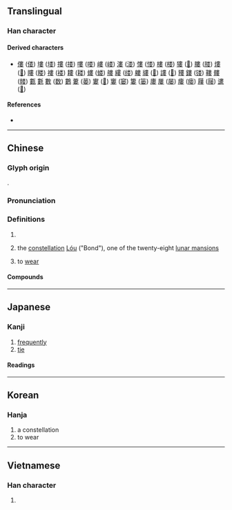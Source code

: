 {{also|娄}}
{{character info}}
==Translingual==

===Han character===
{{Han char|rn=38|rad=女|as=08|sn=11|four=50404|canj=LLV|ids=⿳毋中女}}

====Derived characters====
* [[僂]] ([[偻]]) [[塿]] ([[𪣻]]) [[摟]] ([[搂]]) [[嘍]] ([[喽]]) [[嶁]] ([[嵝]]) [[漊]] ([[溇]]) [[慺]] ([[㥪]]) [[樓]] ([[楼]]) [[㺏]] ([[𤠋]]) [[膢]] ([[𦝼]]) [[熡]] ([[𤋏]]) [[瞜]] ([[䁖]]) [[褸]] ([[褛]]) [[耬]] ([[耧]]) [[螻]] ([[蝼]]) [[艛]] [[縷]] ([[缕]]) [[軁]] [[貗]] ([[𫎌]]) [[謱]] ([[𫍴]]) [[䝏]] [[鏤]] ([[镂]]) [[鞻]] [[髏]] ([[髅]]) [[甊]] [[氀]] [[數]] ([[数]]) [[鷜]] [[蔞]] ([[蒌]]) [[寠]] ([[𪧘]]) [[窶]] ([[窭]]) [[簍]] ([[篓]]) [[廔]] [[屢]] ([[屡]]) [[瘻]] ([[瘘]]) [[屨]] ([[屦]]) [[遱]] ([[𫐷]])

====References====
* {{Han ref|kx=0263.480|dkj=06383|dj=0530.330|hdz=21058.030|uh=5A41|ud=23105|bh=B0FA|bd=45306}}

----

==Chinese==
{{zh-forms|s=娄|alt=𡞔}}

===Glyph origin===
{{Han etym}}
{{Han compound|母|中|女|t1=mother|t3=daughter|ls=ic}}.

===Pronunciation===
{{zh-pron
|m=lóu
|c=lau4
|mn=qz:liô/tw,xm,zz:lô͘
|mc=y
|oc=y
|ma=
|cat=pn,v
}}

===Definitions===
{{zh-hanzi}}

# {{surname|zh}}
# {{lb|zh|Chinese astronomy}} the [[constellation]] [[w:Bond (Chinese constellation)|Lóu]] ("Bond"), one of the twenty-eight [[w:Twenty-eight mansions|lunar mansions]]
# to [[wear]]

====Compounds====
{{zh-der|卷婁|婁羅|孛婁|婁江|婁東派|婁子|婁妃|婁山|潑包婁|捅婁子|離婁之明|黑婁婁|離婁|邾婁}}

----

==Japanese==

===Kanji===
{{ja-kanji|grade=|rs=女08}}

# [[frequently]]
# [[tie]]

====Readings====
{{ja-readings
|goon=る
|kanon=ろう
|kun=つな-ぐ, ひ-く}}

----

==Korean==

===Hanja===
{{ko-hanja|hangeul=루|rv=ru|mr=ru|y=lwu}}

# a constellation
# to wear

----

==Vietnamese==

===Han character===
{{vi-hantu|[[lâu]], [[sau]], [[lu]], [[lủ]], [[lũ]]|rs=女08}}

# {{rfdef|vi|sort=女08}}